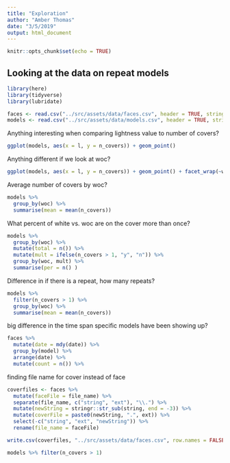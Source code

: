 ```yaml
---
title: "Exploration"
author: "Amber Thomas"
date: "3/5/2019"
output: html_document
---
```


```r
knitr::opts_chunk$set(echo = TRUE)
```

## Looking at the data on repeat models

```r
library(here)
library(tidyverse)
library(lubridate)
```

```r
faces <- read.csv("../src/assets/data/faces.csv", header = TRUE, stringsAsFactors = FALSE)
models <- read.csv("../src/assets/data/models.csv", header = TRUE, stringsAsFactors = FALSE)
```

Anything interesting when comparing lightness value to number of covers? 
```r
ggplot(models, aes(x = l, y = n_covers)) + geom_point()
```

Anything different if we look at woc? 

```r
ggplot(models, aes(x = l, y = n_covers)) + geom_point() + facet_wrap(~woc)
```

Average number of covers by woc? 

```r
models %>% 
  group_by(woc) %>% 
  summarise(mean = mean(n_covers))
```

What percent of white vs. woc are on the cover more than once? 

```r
models %>% 
  group_by(woc) %>% 
  mutate(total = n()) %>% 
  mutate(mult = ifelse(n_covers > 1, "y", "n")) %>% 
  group_by(woc, mult) %>% 
  summarise(per = n() )
```

Difference in if there is a repeat, how many repeats? 

```r
models %>% 
  filter(n_covers > 1) %>% 
  group_by(woc) %>% 
  summarise(mean = mean(n_covers))
```

big difference in the time span specific models have been showing up? 

```r
faces %>% 
  mutate(date = mdy(date)) %>% 
  group_by(model) %>% 
  arrange(date) %>% 
  mutate(count = n()) %>% 
```

finding file name for cover instead of face
```r
coverfiles <- faces %>% 
  mutate(faceFile = file_name) %>% 
  separate(file_name, c("string", "ext"), "\\.") %>% 
  mutate(newString = stringr::str_sub(string, end = -3)) %>% 
  mutate(coverFile = paste0(newString, ".", ext)) %>% 
  select(-c("string", "ext", "newString")) %>% 
  rename(file_name = faceFile)

write.csv(coverfiles, "../src/assets/data/faces.csv", row.names = FALSE)
```

```r
models %>% filter(n_covers > 1)
```

